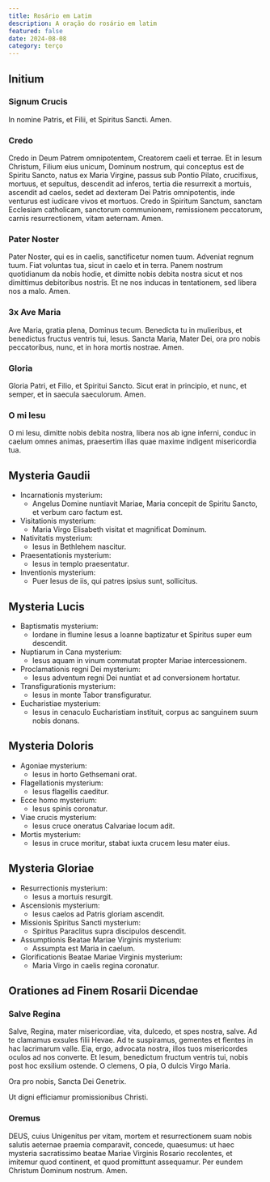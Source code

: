```yaml
---
title: Rosário em Latim
description: A oração do rosário em latim
featured: false
date: 2024-08-08
category: terço
---
```


## Initium

### Signum Crucis

In nomine Patris, et Filii, et Spiritus Sancti. Amen.

### Credo

Credo in Deum Patrem omnipotentem, Creatorem caeli et terrae. Et in Iesum Christum, Filium eius unicum, Dominum nostrum, qui conceptus est de Spiritu Sancto, natus ex Maria Virgine, passus sub Pontio Pilato, crucifixus, mortuus, et sepultus, descendit ad inferos, tertia die resurrexit a mortuis, ascendit ad caelos, sedet ad dexteram Dei Patris omnipotentis, inde venturus est iudicare vivos et mortuos. Credo in Spiritum Sanctum, sanctam Ecclesiam catholicam, sanctorum communionem, remissionem peccatorum, carnis resurrectionem, vitam aeternam. Amen.

### Pater Noster

Pater Noster, qui es in caelis, sanctificetur nomen tuum. Adveniat regnum tuum. Fiat voluntas tua, sicut in caelo et in terra. Panem nostrum quotidianum da nobis hodie, et dimitte nobis debita nostra sicut et nos dimittimus debitoribus nostris. Et ne nos inducas in tentationem, sed libera nos a malo. Amen.

### 3x Ave Maria

Ave Maria, gratia plena, Dominus tecum. Benedicta tu in mulieribus, et benedictus fructus ventris tui, Iesus. Sancta Maria, Mater Dei, ora pro nobis peccatoribus, nunc, et in hora mortis nostrae. Amen.

### Gloria

Gloria Patri, et Filio, et Spiritui Sancto. Sicut erat in principio, et nunc, et semper, et in saecula saeculorum. Amen.

### O mi Iesu

O mi Iesu, dimitte nobis debita nostra, libera nos ab igne inferni, conduc in caelum omnes animas, praesertim illas quae maxime indigent misericordia tua.

## Mysteria Gaudii

- Incarnationis mysterium:
  - Angelus Domine nuntiavit Mariae, Maria concepit de Spiritu Sancto, et verbum caro factum est.
- Visitationis mysterium:
  - Maria Virgo Elisabeth visitat et magnificat Dominum.
- Nativitatis mysterium:
  - Iesus in Bethlehem nascitur.
- Praesentationis mysterium:
  - Iesus in templo praesentatur.
- Inventionis mysterium:
  - Puer Iesus de iis, qui patres ipsius sunt, sollicitus.

## Mysteria Lucis

- Baptismatis mysterium:
  - Iordane in flumine Iesus a Ioanne baptizatur et Spiritus super eum descendit.
- Nuptiarum in Cana mysterium:
  - Iesus aquam in vinum commutat propter Mariae intercessionem.
- Proclamationis regni Dei mysterium:
  - Iesus adventum regni Dei nuntiat et ad conversionem hortatur.
- Transfigurationis mysterium:
  - Iesus in monte Tabor transfiguratur.
- Eucharistiae mysterium:
  - Iesus in cenaculo Eucharistiam instituit, corpus ac sanguinem suum nobis donans.

## Mysteria Doloris

- Agoniae mysterium:
  - Iesus in horto Gethsemani orat.
- Flagellationis mysterium:
  - Iesus flagellis caeditur.
- Ecce homo mysterium:
  - Iesus spinis coronatur.
- Viae crucis mysterium:
  - Iesus cruce oneratus Calvariae locum adit.
- Mortis mysterium:
  - Iesus in cruce moritur, stabat iuxta crucem Iesu mater eius.

## Mysteria Gloriae

- Resurrectionis mysterium:
  - Iesus a mortuis resurgit.
- Ascensionis mysterium:
  - Iesus caelos ad Patris gloriam ascendit.
- Missionis Spiritus Sancti mysterium:
  - Spiritus Paraclitus supra discipulos descendit.
- Assumptionis Beatae Mariae Virginis mysterium:
  - Assumpta est Maria in caelum.
- Glorificationis Beatae Mariae Virginis mysterium:
  - Maria Virgo in caelis regina coronatur.

## Orationes ad Finem Rosarii Dicendae

### Salve Regina

Salve, Regina, mater misericordiae, vita, dulcedo, et spes nostra, salve. Ad te clamamus exsules filii Hevae. Ad te suspiramus, gementes et flentes in hac lacrimarum valle. Eia, ergo, advocata nostra, illos tuos misericordes oculos ad nos converte. Et Iesum, benedictum fructum ventris tui, nobis post hoc exsilium ostende. O clemens, O pia, O dulcis Virgo Maria.

<span class="break" />
Ora pro nobis, Sancta Dei Genetrix.

Ut digni efficiamur promissionibus Christi.

### Oremus

DEUS, cuius Unigenitus per vitam, mortem et resurrectionem suam nobis salutis aeternae praemia comparavit, concede, quaesumus: ut haec mysteria sacratissimo beatae Mariae Virginis Rosario recolentes, et imitemur quod continent, et quod promittunt assequamur. Per eundem Christum Dominum nostrum. Amen.
